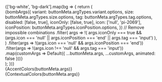 
<Meta title="Hidden/Button snapshot test" />

<!-- A story that renders every variant of the button for snapshot testing -->

<div style={{ display: 'flex', flexWrap: 'wrap', gap: '1rem', alignItems: 'start' }}>
  {['bg-white', 'bg-dark'].map(bg => {
    return (
      <div
        class={bg}
        style={{
          padding: '1rem',
          display: 'flex',
          gap: '1rem',
          flexWrap: 'wrap',
          alignItems: 'start',
        }}
      >
        {bombArgs({
          variant: buttonMeta.argTypes.variant.options,
          size: buttonMeta.argTypes.size.options,
          tag: buttonMeta.argTypes.tag.options,
          disabled: [false, true],
          iconOnly: [false, true],
          icon: ['null', 'pi-2069'],
          iconPosition: buttonMeta.argTypes.iconPosition.options,
        })
          // Remove impossible combinations
          .filter(
            args =>
              !(
                args.iconOnly === true &&
                (args.icon === 'null' || args.iconPosition === 'end' || args.tag === 'input')
              ),
          )
          .filter(args => !(args.icon === 'null' && args.iconPosition === 'end'))
          .filter(args => !(args.icon !== 'null' && args.tag === 'input'))
          .map(customArgs => Default({ ...buttonMeta.args, ...customArgs, animated: false }))}
      </div>
    );
  })}
</div>

<div class="mt-big">{AccentColors(buttonMeta.args)}</div>
<div class="mt-big">{ContextualColors(buttonMeta.args)}</div>
